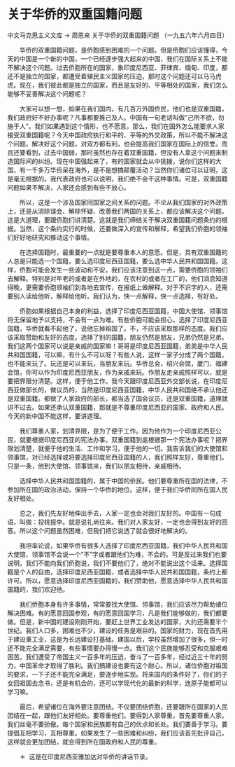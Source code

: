 # 关于华侨的双重国籍问题

中文马克思主义文库 -> 周恩来
关于华侨的双重国籍问题
（一九五六年六月四日）


　　华侨的双重国籍问题，是侨胞感到困难的一个问题。但是侨胞们应该懂得，今天的中国是一个新的中国，一个已经逐步强大起来的中国，我们在国际关系上不能不解决这个问题。过去侨胞所在的国家，象印度尼西亚、菲律宾、缅甸、印度，都还不是独立的国家，都遭受着殖民主义国家的压迫，那时这个问题还可以马马虎虎。现在，我们彼此都是独立的国家，而且是友好的、平等相处的国家，我们怎么能够不妥善解决这个问题呢？

　　大家可以想一想，如果在我们国内，有几百万外国侨民，他们也是双重国籍，我们政府好不好办事呢？凡事都要推己及人。中国有一句老话叫做"己所不欲，勿施于人"。我们如果遇到这个情形，也不愿意，那么，我们在国外怎么能要求人家接受双重国籍呢？今天中国政府执行和平的、平等的外交政策，所以不能不解决这个问题。解决好这个问题，对双方都有利，也会提高我们国家在国际上的信誉。而且还要看到，过去中国弱，那时虽然也存在着双重国籍，但没有人拿这个问题来制造国际间的纠纷。现在中国强起来了，有的国家就会从中挑拨，说你们这样的大国，有一千多万华侨呆在海外，是不是想搞颠覆活动？当然你们诸位可以证明，这是毫无根据的。我代表政府也可以说明，我们绝不会干这种事情。可是，双重国籍问题如果不解决，人家还会感到有些不放心。

　　所以，这是一个涉及国家同国家之间关系的问题。不论从我们国家的对外政策上，还是从消除误会、解除怀疑、改善我们两国的关系上，都应该解决这个问题。这是大道理，要跟侨胞们讲清楚。这就是我们缔结关于解决双重国籍问题条约的根据。当然，这个条约实行的时候，还要做深入的宣传和解释，希望我们侨胞的领袖们好好地研究和推动这个事情。

　　在选择国籍时，最重要的一点就是要尊重本人的意愿。但是，具有双重国籍的人总是只能选一个国籍，要么选印度尼西亚国籍，要么选中华人民共和国国籍。这样，侨胞可能会发生一些波动和不安。我们应该注意到这一点，需要侨胞的领袖们去解释。特别是对年老的或者是在外地的，在农村的或者在工厂的，他们消息知道得晚，更需要侨胞领袖们到各地去宣传，在报纸上做解释。对于不识字的人，还需要别人读给他听，解释给他听。我们认为，快一点解释，快一点选择，有好处。

　　侨胞如果根据自己本身的利益，选择了印度尼西亚国籍，中国大使馆、领事馆将无保留地予以支持，不会有一点为难。有些侨胞可能会担心，选择了印度尼西亚国籍，华侨就看不起他了，说他忘掉祖国了。不，不应该采取那样的态度。我们应该采取赞助和友好的态度。选择了别的国籍，朋友仍然是朋友，兄弟仍然是兄弟。我们这两个国家可以说是亲戚的国家嘛！哥哥是印度尼西亚国籍，弟弟是中华人民共和国国籍，可以嘛，有什么不可以呀？有些人说，这样一家子分成了两个国籍，也不能来玩了。玩还是可以来玩，当朋友来玩。华侨总会，绍兴会馆，厦门、福建会馆，你可以作为印度尼西亚朋友，作为亲戚来玩。作朋友走亲戚照样可以，就是要把界限分清楚。这样，便于他工作。我今天跟印度尼西亚外交部长说，在印度尼西亚做部长的，做议员的，当然是印度尼西亚国籍，中华人民共和国绝不承认他还是双重国籍。都做了人家政府的部长，都当选了国会议员，还是双重国籍，道理就讲不过去。如果还承认双重国籍，那就是不尊重印度尼西亚的国家、政府和人民。今天的新中国不能这样，要讲道理。

　　我们尊重人家，划清界限，是为了便于工作。因为他作为一个印度尼西亚公民，就要根据印度尼西亚的宪法办事。双重国籍到底根据那一个宪法办事呢？把界限划清楚，就便于他的生活、工作和学习，便于他的一切。我告诉我们的大使馆和领事馆，对已经选择或将要选择印度尼西亚国籍的人，我们照样友好，尊重他们。只是一条，他到大使馆、领事馆来，我们以朋友相待，亲戚相待。

　　选择中华人民共和国国籍的，属于中国的侨民。他们要尊重所在国的法律，不参加所在国的政治活动，保持一个华侨的地位。这样，便于我们华侨同所在国人民友好相处。

　　总之，我们先友好地伸出手去，人家一定也会对我们友好的。中国有一句成语，叫做：投桃报李。就是说礼尚往来。我们对人家友好，一定也会得到友好的回答。所以这个问题虽然困难，但我们把它说透了就会很好地解决的。

　　我坦率论说，如果华侨有很多人选择了印度尼西亚国籍，我们中华人民共和国大使馆、领事馆不会说一个"不"字或者跟他们为难，不会的。可是反过来我们也要说明，我们不能向我们侨胞说，我们不要他们了，绝对不能说出这个话来。选择国籍是个人的自由，选择印度尼西亚国籍，或者选择中华人民共和国国籍，条约上都许可。所以，愿意选择印度尼西亚国籍的，我们赞助他，愿意选择中华人民共和国国籍的，我们欢迎他。

　　我们侨胞本身有许多事情，常常要找大使馆、领事馆，我们应该尽力帮助诸位解决困难。有的愿意回国参观，有的愿意回国学习，凡是我们能够做的，我们都要做。但是，新中国的建设刚刚开始，要赶上世界工业发达的国家，大约还需要半个世纪。我们人口多，困难也不少，建设的任务是艰巨的。国家的财力，现在首先用于建设重工业，这是为长远建设打基础。建国以后，学校虽然增加了很多，但一时还不能完全满足需要，有些事情要办得慢一点。我们这个民族能够忍受和克服艰难困苦。我们遭受了帝国主义一百多年的压迫，奋斗了一百多年，经过近三十年的努力，中国革命才取得了胜利。我们搞建设也要有这个耐心。所以，诸位侨胞对祖国的要求，一下子还不能完全满足，要逐步地实现。将来国内的条件好了，你们的子女回祖国去念书，还是有机会的，还可以学现代化的最新的科学，连原子能都可以学习嘛。

　　最后，希望诸位在海外要注意团结。不仅要团结侨胞，还要跟所在国家的人民团结在一起，跟他们友好相处。要尊重他们。要得到人家尊重，首先要尊重人家。我们丝毫不要骄傲。每个国家和民族都有自己的优点和长处。我们要善于学习。要提倡互相学习，互相尊重。如果发生了一些困难和纠纷，我们应该首先批评自己，这样就会更加团结，就会得到所在国政府和人民的尊重。



　　＊  这是在印度尼西亚雅加达对华侨的讲话节录。



